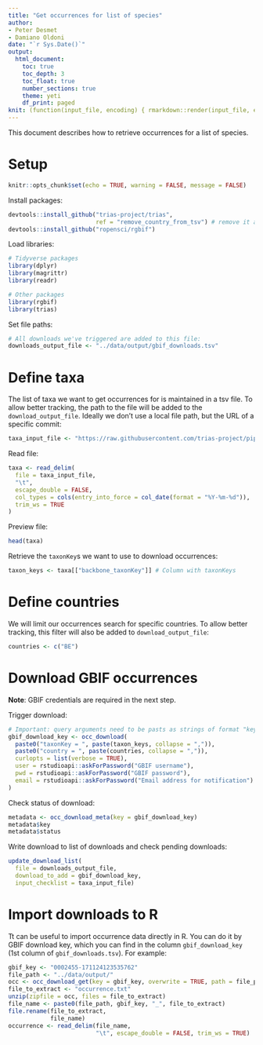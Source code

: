 ```yaml
---
title: "Get occurrences for list of species"
author:
- Peter Desmet
- Damiano Oldoni
date: "`r Sys.Date()`"
output:
  html_document:
    toc: true
    toc_depth: 3
    toc_float: true
    number_sections: true
    theme: yeti
    df_print: paged
knit: (function(input_file, encoding) { rmarkdown::render(input_file, encoding = encoding, output_file = paste0("../docs/",sub(".Rmd", ".html", basename(input_file))))})
---
```


This document describes how to retrieve occurrences for a list of species.

# Setup

```r
knitr::opts_chunk$set(echo = TRUE, warning = FALSE, message = FALSE)
```

Install packages:

```r
devtools::install_github("trias-project/trias",
                         ref = "remove_country_from_tsv") # remove it after merging to master
devtools::install_github("ropensci/rgbif")
```

Load libraries:

```r
# Tidyverse packages
library(dplyr)
library(magrittr)
library(readr)

# Other packages
library(rgbif)
library(trias)
```

Set file paths:

```r
# All downloads we've triggered are added to this file:
downloads_output_file <- "../data/output/gbif_downloads.tsv"
```

# Define taxa

The list of taxa we want to get occurrences for is maintained in a tsv file. To allow better tracking, the path to the file will be added to the `download_output_file`. Ideally we don't use a local file path, but the URL of a specific commit:

```r
taxa_input_file <- "https://raw.githubusercontent.com/trias-project/pipeline/642fc791c56750e3a7b25b0ba9efa9d30d5736b4/data/input/modelling_species.tsv"
```

Read file:

```r
taxa <- read_delim(
  file = taxa_input_file, 
  "\t",
  escape_double = FALSE, 
  col_types = cols(entry_into_force = col_date(format = "%Y-%m-%d")), 
  trim_ws = TRUE
)
```

Preview file:

```r
head(taxa)
```

Retrieve the `taxonKey`s we want to use to download occurrences:

```r
taxon_keys <- taxa[["backbone_taxonKey"]] # Column with taxonKeys
```

# Define countries

We will limit our occurrences search for specific countries. To allow better tracking, this filter will also be added to `download_output_file`:

```r
countries <- c("BE")
```

# Download GBIF occurrences

**Note**: GBIF credentials are required in the next step.

Trigger download:

```r
# Important: query arguments need to be pasts as strings of format "key = value"
gbif_download_key <- occ_download(
  paste0("taxonKey = ", paste(taxon_keys, collapse = ",")), 
  paste0("country = ", paste(countries, collapse = ",")),
  curlopts = list(verbose = TRUE),
  user = rstudioapi::askForPassword("GBIF username"),
  pwd = rstudioapi::askForPassword("GBIF password"),
  email = rstudioapi::askForPassword("Email address for notification")
)
```

Check status of download:

```r
metadata <- occ_download_meta(key = gbif_download_key)
metadata$key
metadata$status
```

Write download to list of downloads and check pending downloads:

```r
update_download_list(
  file = downloads_output_file, 
  download_to_add = gbif_download_key, 
  input_checklist = taxa_input_file)
```

# Import downloads to R

Tt can be useful to import occurrence data directly in R. 
You can do it by GBIF download key, which you can find in the column `gbif_download_key` (1st column of `gbif_downloads.tsv`). For example:

```r
gbif_key <- "0002455-171124123535762"
file_path <- "../data/output/"
occ <- occ_download_get(key = gbif_key, overwrite = TRUE, path = file_path)
file_to_extract <- "occurrence.txt"
unzip(zipfile = occ, files = file_to_extract)
file_name <- paste0(file_path, gbif_key, "_", file_to_extract)
file.rename(file_to_extract,
            file_name)
occurrence <- read_delim(file_name, 
                         "\t", escape_double = FALSE, trim_ws = TRUE)
```
